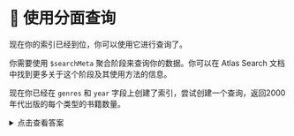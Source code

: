 # 🦸 使用分面查询

现在你的索引已经到位，你可以使用它进行查询了。

你需要使用 `$searchMeta` 聚合阶段来查询你的数据。你可以在 <Link to="https://www.mongodb.com/docs/atlas/atlas-search/query-syntax/#mongodb-pipeline-pipe.-searchMeta">Atlas Search 文档</Link> 中找到更多关于这个阶段及其使用方法的信息。

现在你已经在 `genres` 和 `year` 字段上创建了索引，尝试创建一个查询，返回2000年代出版的每个类型的书籍数量。

<details>
  <summary>点击查看答案</summary>
  <div>

```js
{
  $searchMeta: {
    "index": "facetsIndexName",
    "facet": {
      "operator": {
        "range": {
          "path": "year",
          "gte": 2000,
          "lte": 2010
        }
      },
      "facets": {
        "genresFacet": {
          "type": "string",
          "path": "genres"
        }
      }
    }
  }
}
```

  </div>
</details>
